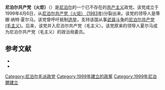 {{Other uses|尼泊尔共产主义政党列表}}
{{Infobox Political Party
|leader1_title= |leader1_name= |leader2_title= |leader2_name= |leader3_title= |leader3_name= 
|名字       = 尼泊尔共产党（火炬）
|原文名     = नेपाल कम्युनिष्ट पार्टी (मसाल)
|党代表色   = red
|图像       = <!-- 须加[[File:图像名|200px]] -->
|图像说明   = 
|所在国家或地区= {{NPL}}
|党首       = 
|总裁       = 
|主席       = 
|总书记     = 
|第一书记   = 
|秘书长     = 
|主席团     = 
|书记       = 
|发言人     = 
|创始人     = 
|建立       = 1999年4月6日
|解散       = <!-- 解散时间 -->
|兼并       = 
|分裂       = [[尼泊尔共产党（火炬）_(1983年)|尼泊尔共产党（火炬） (1983年)]]
|前身       = 
|并入       = [[尼泊尔共产党（毛主义）|尼泊尔共产党（毛主义）]]
|继承       = 
|总部       = 
|党报       = 
|青年组织   = 
|党员数目   = 
|统计日期   = 
|意识形态   = [[共产主义|共产主义]]<br>[[马列毛主义|马列毛主义]]
|政治立场   = [[极左翼|极左翼]]
|宗教信仰   = 
|国内组织   = 
|国际组织   = 
|欧洲组织   = 
|欧洲议会党团= 
|seats1_title= <!-- 议会名字 -->
|seats1      = <!-- 议会席位，如250席位中有3个席位：{{Infobox political party/seats|3|250|hex=red}} -->
|官方色彩   = <!--示例：[[紫色|紫色]]和[[金色|金色]] {{Color box|#232176}}{{Color box|#E2AF2D}} -->
|官方网站   = <!-- {{URL| }}  -->
|宣传口号   = 
|国家       = 尼泊尔
|脚注       = 
}}
'''尼泊尔共产党（火炬）'''（{{lang-ne|नेपाल कम्युनिष्ट पार्टी (मसाल)}}）是[[尼泊尔|尼泊尔]]的一个已不存在的[[共产主义|共产主义]]政党。该党成立于1999年4月6日，从[[尼泊尔共产党（火炬）_(1983年)|尼泊尔共产党（火炬） (1983年)]]分裂出来。该党的领导人是蒂娜·纳特·夏尔马。该党曾呼吁抵制[[选举|选举]]，支持该国从事[[武装斗争|武装斗争]]的[[尼泊尔共产党_(毛主义)|尼泊尔共产党 (毛主义)]]。后来，该党并入尼泊尔共产党（毛主义）。该党原来的领导人夏尔马成为尼泊尔共产党（毛主义）的政治局委员。

==参考文献==
{{reflist}}
*{{cite journal | language =zh-hans | author =徐扬 | title =《尼泊尔革命及相关思考》| journal =《现代国际关系》 | volume =第12期 | year = 2008年 |ISSN=1000-6192  }}
*{{cite journal | language =zh-hans | author =徐扬 | title =《尼泊尔共产主义运动的发展及其特点》| journal =《当代世界社会主义问题》 | volume =第3期 | year = 2008年 | pages =第47-56页  | issn =1001-5574 }}

{{尼泊尔的共产党|nocat}}
[[Category:尼泊尔毛派政党|Category:尼泊尔毛派政党]]
[[Category:1999年建立的政黨|Category:1999年建立的政黨]]
[[Category:1999年尼泊爾建立|Category:1999年尼泊爾建立]]